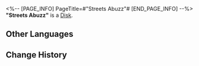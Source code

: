 <%-- [PAGE_INFO]
PageTitle=#"Streets Abuzz"#
[END_PAGE_INFO] --%>
{{Item Infobox
|id          = 210114
|image       = Item Streets Abuzz.png
|type        = Disk
|invCategory = Valuables
|rarity      = 3
|effect      = A record that can be played on the Express' phonograph. It might be a chance acquisition or a gift from someone else. All sorts of memories surge up when the music plays &mdash; the smiles, encounters, touches, and the excitement of battle. Maybe that is why people still collect records even as society rapidly advances.<br />The current record contains the track, "Streets Abuzz."
|description = <br />''Only by igniting the dancing bonfire can these people not be forgotten by this frigid planet.''
}}
'''"Streets Abuzz"''' is a [[Disk]].

==Other Languages==
{{Other Languages
|en   = "Streets Abuzz"
|zhs  = 《喧哗》
|zht  = 〈喧嘩〉
|ja   = 『喧噪』
|ko   = ≪시끌벅적≫
|es   = Calles bulliciosas
|fr   = « Streets Abuzz »
|ru   = Streets Abuzz
|th   = "Streets Abuzz"
|vi   = "Huyên Náo"
|de   = „Getöse“
|id   = "Streets Abuzz"
|pt   = "Streets Abuzz"
}}

==Change History==
{{Change History|1.0}}